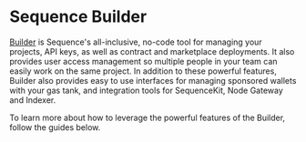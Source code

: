 # Sequence Builder


[Builder](https://sequence.build/) is Sequence's all-inclusive, no-code tool for managing your projects, API keys, as well as contract and marketplace deployments. It also provides user access management so multiple people in your team can easily work on the same project. In addition to these powerful features, Builder also provides easy to use interfaces for managing sponsored wallets with your gas tank, and integration tools for SequenceKit, Node Gateway and Indexer.

To learn more about how to leverage the powerful features of the Builder, follow the guides below.

<CardGrid>
  <Card
    title="Get Started"
    description="Sign up for Builder and create your first project"
    icon="🏗️"
    link="/solutions/builder/getting-started"
  />
  <Card
    title="Project Management"
    description="Creation of projects is seamless in just several clicks"
    icon="👷"
    link="/solutions/builder/project-management"
  />
  <Card
    title="Contracts"
    description="Simplify smart contract deployment and management with a suite of user-friendly features"
    icon="🧱"
    link="/solutions/builder/contracts"
  />
  <Card
    title="Wallet SDKs"
    description="Multiple SDK options for integrating Sequence Wallet into your project"
    icon="👛"
    link="/solutions/builder/wallet-sdks"
  />
  <Card
    title="Gas Tank"
    description="Abstract away gas for your users with a few clicks"
    icon="⚙️"
    link="/solutions/builder/gas-tank"
  />
  <Card
    title="Node Gateway"
    description="Manage your node infrastructure with load-balanced capabilities"
    icon="🔀"
    link="/solutions/builder/node-gateway"
  />
  <Card
    title="Marketplaces"
    description="Launch a white-label marketplace or customize and integrate directly into your game experience"
    icon="🏪"
    link="/solutions/builder/marketplaces"
  />
  <Card
    title="Indexer"
    description="Equip yourself with an indexer that collects data from 17 networks"
    icon="↔️"
    link="/solutions/builder/indexer"
  />
  <Card
    title="Analytics"
    description="Track every aspect of web3 activity within your game"
    icon="📊"
    link="/solutions/builder/analytics"
  />
  <Card
    title="Settings"
    description="Manager your project settings and access your project keys"
    icon="🖥️"
    link="/solutions/builder/settings"
  />
</CardGrid>

